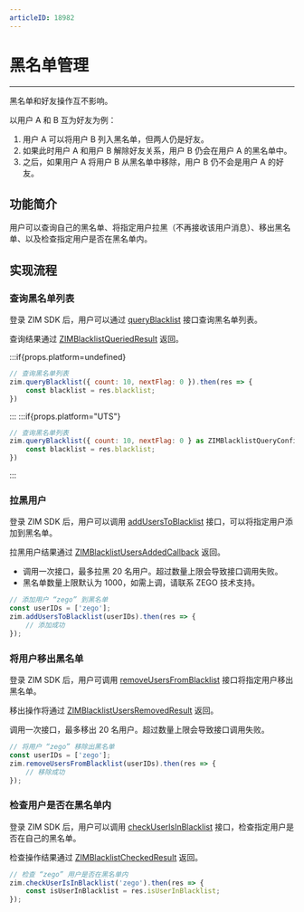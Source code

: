 ```yaml
---
articleID: 18982
---
```


# 黑名单管理

- - -

<Note title="说明">

黑名单和好友操作互不影响。   

以用户 A 和 B 互为好友为例：

1. 用户 A 可以将用户 B 列入黑名单，但两人仍是好友。
2. 如果此时用户 A 和用户 B 解除好友关系，用户 B 仍会在用户 A 的黑名单中。
3. 之后，如果用户 A 将用户 B 从黑名单中移除，用户 B 仍不会是用户 A 的好友。
</Note>

## 功能简介

用户可以查询自己的黑名单、将指定用户拉黑（不再接收该用户消息）、移出黑名单、以及检查指定用户是否在黑名单内。

## 实现流程

### 查询黑名单列表

登录 ZIM SDK 后，用户可以通过 [queryBlacklist](@queryBlacklist) 接口查询黑名单列表。

查询结果通过 [ZIMBlacklistQueriedResult](@-ZIMBlacklistQueriedResult) 返回。

:::if{props.platform=undefined}
```js title= "示例代码"
// 查询黑名单列表
zim.queryBlacklist({ count: 10, nextFlag: 0 }).then(res => {
    const blacklist = res.blacklist;
})
```
:::
:::if{props.platform="UTS"}
```js title= "示例代码"
// 查询黑名单列表
zim.queryBlacklist({ count: 10, nextFlag: 0 } as ZIMBlacklistQueryConfig).then(res => {
    const blacklist = res.blacklist;
})
```
:::

### 拉黑用户

登录 ZIM SDK 后，用户可以调用 [addUsersToBlacklist](@addUsersToBlacklist) 接口，可以将指定用户添加到黑名单。

拉黑用户结果通过 [ZIMBlacklistUsersAddedCallback](@-ZIMBlacklistUsersAddedResult) 返回。

<Warning title="注意">

- 调用一次接口，最多拉黑 20 名用户。超过数量上限会导致接口调用失败。
- 黑名单数量上限默认为 1000，如需上调，请联系 ZEGO 技术支持。
</Warning>

```js title= "示例代码"
// 添加用户 “zego” 到黑名单
const userIDs = ['zego'];
zim.addUsersToBlacklist(userIDs).then(res => {
    // 添加成功
});
```

### 将用户移出黑名单

登录 ZIM SDK 后，用户可调用 [removeUsersFromBlacklist](@removeUsersFromBlacklist) 接口将指定用户移出黑名单。

移出操作将通过 [ZIMBlacklistUsersRemovedResult](@-ZIMBlacklistUsersRemovedResult) 返回。

<Warning title="注意">
调用一次接口，最多移出 20 名用户。超过数量上限会导致接口调用失败。
</Warning>

```js title= "示例代码"
// 将用户 “zego” 移除出黑名单
const userIDs = ['zego'];
zim.removeUsersFromBlacklist(userIDs).then(res => {
    // 移除成功
});
```

### 检查用户是否在黑名单内

登录 ZIM SDK 后，用户可以调用 [checkUserIsInBlacklist](@checkUserIsInBlacklist) 接口，检查指定用户是否在自己的黑名单。

检查操作结果通过 [ZIMBlacklistCheckedResult](@-ZIMBlacklistCheckedResult) 返回。

```js title= "示例代码"
// 检查 “zego” 用户是否在黑名单内 
zim.checkUserIsInBlacklist('zego').then(res => {
    const isUserInBlacklist = res.isUserInBlacklist;
});
```

